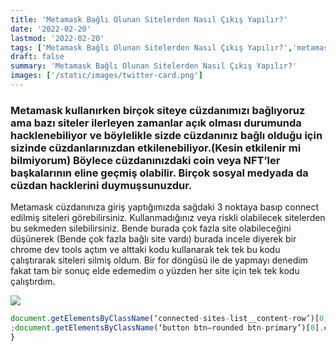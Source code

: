 ```yaml
---
title: 'Metamask Bağlı Olunan Sitelerden Nasıl Çıkış Yapılır?'
date: '2022-02-20'
lastmod: '2022-02-20'
tags: ['Metamask Bağlı Olunan Sitelerden Nasıl Çıkış Yapılır?','metamask']
draft: false
summary: 'Metamask Bağlı Olunan Sitelerden Nasıl Çıkış Yapılır?'
images: ['/static/images/twitter-card.png']
---
```

### Metamask kullanırken birçok siteye cüzdanımızı bağlıyoruz ama bazı siteler ilerleyen zamanlar açık olması durumunda hacklenebiliyor ve böylelikle sizde cüzdanınız bağlı olduğu için sizinde cüzdanlarınızdan etkilenebiliyor.(Kesin etkilenir mi bilmiyorum) Böylece cüzdanınızdaki coin veya NFT’ler başkalarının eline geçmiş olabilir. Birçok sosyal medyada da cüzdan hacklerini duymuşsunuzdur.


Metamask cüzdanınıza giriş yaptığımızda sağdaki 3 noktaya basıp connect edilmiş siteleri görebilirsiniz. Kullanmadığınız veya riskli olabilecek sitelerden bu sekmeden silebilirsiniz. Bende burada çok fazla site olabileceğini düşünerek (Bende çok fazla bağlı site vardı) burada incele diyerek bir chrome dev tools açtım ve alttaki kodu kullanarak tek tek bu kodu çalıştırarak siteleri silmiş oldum. Bir for döngüsü ile de yapmayı denedim fakat tam bir sonuç elde edemedim o yüzden her site için tek tek kodu çalıştırdım.


![](/static/images/metamask/img.png)

```javascript
document.getElementsByClassName(‘connected-sites-list__content-row’)[0].getElementsByClassName(‘fas fa-trash-alt connected-sites-list__trash’)[0].click()
;document.getElementsByClassName(‘button btn–rounded btn-primary’)[0].click();
}
```
